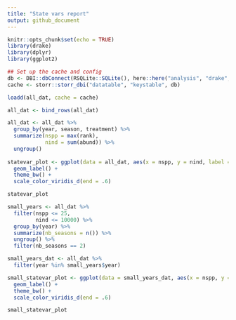 ```yaml
---
title: "State vars report"
output: github_document
---
```


```r
knitr::opts_chunk$set(echo = TRUE)
library(drake)
library(dplyr)
library(ggplot2)

## Set up the cache and config
db <- DBI::dbConnect(RSQLite::SQLite(), here::here("analysis", "drake", "drake-cache.sqlite"))
cache <- storr::storr_dbi("datatable", "keystable", db)

```

```r

loadd(all_dat, cache = cache)

all_dat <- bind_rows(all_dat)

all_dat <- all_dat %>%
  group_by(year, season, treatment) %>%
  summarize(nspp = max(rank),
            nind = sum(abund)) %>%
  ungroup()
  
statevar_plot <- ggplot(data = all_dat, aes(x = nspp, y = nind, label = year, color = season)) +
  geom_label() +
  theme_bw() +
  scale_color_viridis_d(end = .6)

statevar_plot

```

```r

small_years <- all_dat %>%
  filter(nspp <= 25,
         nind <= 10000) %>%
  group_by(year) %>%
  summarize(nb_seasons = n()) %>%
  ungroup() %>%
  filter(nb_seasons == 2)

small_years_dat <- all_dat %>%
  filter(year %in% small_years$year)

small_statevar_plot <- ggplot(data = small_years_dat, aes(x = nspp, y = nind, label = year, color = season)) +
  geom_label() +
  theme_bw() +
  scale_color_viridis_d(end = .6)

small_statevar_plot
```
